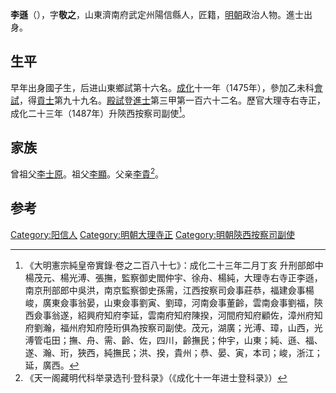 {{Otheruses|other=名为李遜的其他人物|李遜}}
{{Otheruses|other=名为李敬之的其他人物|李敬之}}

'''李遜'''（{{bd|1441年||？}}），字'''敬之'''，山東濟南府武定州陽信縣人，匠籍，[[明朝|明朝]]政治人物。進士出身。

== 生平 ==
早年出身國子生，后进山東鄉試第十六名。[[成化|成化]]十一年（1475年），參加乙未科[[會試|會試]]，得[[貢士|貢士]]第九十九名。[[殿試|殿試]]登[[進士|進士]]第三甲第一百六十二名。歷官大理寺右寺正，成化二十三年（1487年）升陝西按察司副使<ref>《大明憲宗純皇帝實錄·卷之二百八十七》：成化二十三年二月丁亥 升刑部郎中楊茂元、楊光溥、張撫，監察御史閻仲宇、徐舟、楊純，大理寺右寺正李遜，南京刑部郎中吳洪，南京監察御史孫需，江西按察司僉事莊恭，福建僉事楊峻，廣東僉事翁晏，山東僉事劉寅、劉璋，河南僉事董齡，雲南僉事劉福，陝西僉事翁遂，紹興府知府李延，雲南府知府陳揆，河間府知府顧佐，漳州府知府劉瀚，福州府知府陸珩俱為按察司副使。茂元，湖廣；光溥、璋，山西，光溥管屯田；撫、舟、需、齡、佐，四川，齡撫民；仲宇，山東；純、遜、福、遂、瀚、珩，狹西，純撫民；洪、揆，貴州；恭、晏、寅，本司；峻，浙江；延，廣西。</ref>。

== 家族 ==
曾祖父[[李士原|李士原]]。祖父[[李顯|李顯]]。父亲[[李貴|李貴]]<ref>《天一阁藏明代科举录选刊·登科录》（《成化十一年进士登科录》）</ref>。

==参考==
{{reflist}}

{{成化十一年乙未科殿試金榜}}

{{Authority control}}

{{DEFAULTSORT:Li李}}
[[Category:阳信人|Category:阳信人]]
[[Category:明朝大理寺正|Category:明朝大理寺正]]
[[Category:明朝陝西按察司副使|Category:明朝陝西按察司副使]]


{{明朝人物小作品}}
